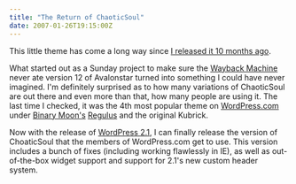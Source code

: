 ```yaml
---
title: "The Return of ChaoticSoul"
date: 2007-01-26T19:15:00Z
---
```


This little theme has come a long way since [I released it 10 months ago][1].

What started out as a Sunday project to make sure the [Wayback Machine][2] never ate version 12 of Avalonstar turned into something I could have never imagined. I'm definitely surprised as to how many variations of ChaoticSoul are out there and even more than that, how many people are using it. The last time I checked, it was the 4th most popular theme on [WordPress.com][3] under [Binary Moon's][4] [Regulus][5] and the original Kubrick.

Now with the release of [WordPress 2.1][6], I can finally release the version of ChoaticSoul that the members of WordPress.com get to use. This version includes a bunch of fixes (including working flawlessly in IE), as well as out-of-the-box widget support and support for 2.1's new custom header system.

[1]: http://avalonstar.com/2006/03/22/introducing-chaoticsoul/
[2]: http://archive.org/
[3]: http://wordpress.com/
[4]: http://www.binarymoon.co.uk/
[5]: http://www.binarymoon.co.uk/projects/regulus/
[6]: http://wordpress.org/
